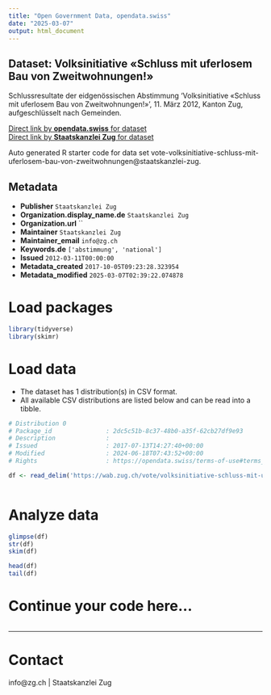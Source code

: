 ```yaml
---
title: "Open Government Data, opendata.swiss"
date: "2025-03-07"
output: html_document
---
```


## Dataset: Volksinitiative «Schluss mit uferlosem Bau von Zweitwohnungen!»

Schlussresultate der eidgenössischen Abstimmung 'Volksinitiative «Schluss mit uferlosem Bau von Zweitwohnungen!»', 11. März 2012, Kanton Zug, aufgeschlüsselt nach Gemeinden.

[Direct link by **opendata.swiss** for dataset](https://opendata.swiss/de/dataset/volksinitiative-schluss-mit-uferlosem-bau-von-zweitwohnungen)<br>
[Direct link by **Staatskanzlei Zug** for dataset](https://wab.zug.ch/vote/volksinitiative-schluss-mit-uferlosem-bau-von-zweitwohnungen/data)

Auto generated R starter code for data set vote-volksinitiative-schluss-mit-uferlosem-bau-von-zweitwohnungen@staatskanzlei-zug.

## Metadata

- **Publisher** `Staatskanzlei Zug`
- **Organization.display_name.de** `Staatskanzlei Zug`
- **Organization.url** ``
- **Maintainer** `Staatskanzlei Zug`
- **Maintainer_email** `info@zg.ch`
- **Keywords.de** `['abstimmung', 'national']`
- **Issued** `2012-03-11T00:00:00`
- **Metadata_created** `2017-10-05T09:23:28.323954`
- **Metadata_modified** `2025-03-07T02:39:22.074878`


# Load packages

```r

library(tidyverse)
library(skimr)

```

# Load data

-   The dataset has 1 distribution(s) in CSV format.
-   All available CSV distributions are listed below and can be read into a tibble.

```r

# Distribution 0
# Package_id               : 2dc5c51b-8c37-48b0-a35f-62cb27df9e93
# Description              : 
# Issued                   : 2017-07-13T14:27:40+00:00
# Modified                 : 2024-06-18T07:43:52+00:00
# Rights                   : https://opendata.swiss/terms-of-use#terms_by

df <- read_delim('https://wab.zug.ch/vote/volksinitiative-schluss-mit-uferlosem-bau-von-zweitwohnungen/data-csv')



```

# Analyze data

```r

glimpse(df)
str(df)
skim(df)

head(df)
tail(df)

```

# Continue your code here...

```r

```

------------------------------------------------------------------------

# Contact

info@zg.ch | Staatskanzlei Zug
